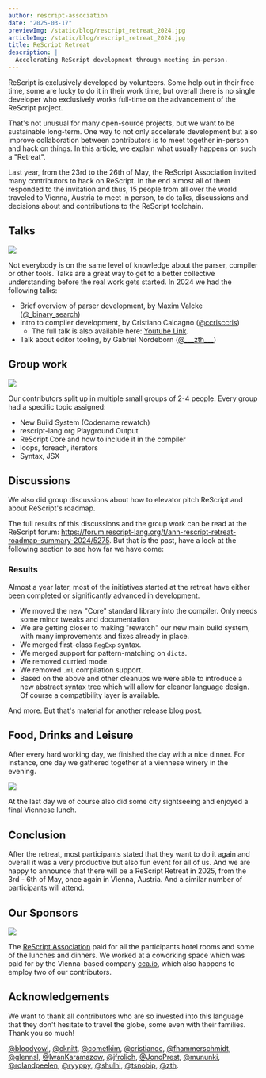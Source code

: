 ```yaml
---
author: rescript-association
date: "2025-03-17"
previewImg: /static/blog/rescript_retreat_2024.jpg
articleImg: /static/blog/rescript_retreat_2024.jpg
title: ReScript Retreat
description: |
  Accelerating ReScript development through meeting in-person.
---
```


ReScript is exclusively developed by volunteers. Some help out in their free time, some are lucky to do it in their work time, but overall there is no single developer who exclusively works full-time on the advancement of the ReScript project.

That's not unusual for many open-source projects, but we want to be sustainable long-term. One way to not only accelerate development but also improve collaboration between contributors is to meet together in-person and hack on things. In this article, we explain what usually happens on such a "Retreat".

Last year, from the 23rd to the 26th of May, the ReScript Association invited many contributors to hack on ReScript. In the end almost all of them responded to the invitation and thus, 15 people from all over the world traveled to Vienna, Austria to meet in person, to do talks, discussions and decisions about and contributions to the ReScript toolchain.

## Talks

<Image
  src="/static/blog/rescript_retreat_2024_talk_parser.jpg"
  caption="Maxim Valcke giving an introduction about parser development"
  withShadow="true"
/>

Not everybody is on the same level of knowledge about the parser, compiler or other tools. Talks are a great way to get to a better collective understanding before the real work gets started. In 2024 we had the following talks:

- Brief overview of parser development, by Maxim Valcke ([@\_binary_search](https://x.com/_binary_search))
- Intro to compiler development, by Cristiano Calcagno ([@ccrisccris](https://x.com/ccrisccris))
  - The full talk is also available here: [Youtube Link](https://youtu.be/sQinTXDynew?si=AihxJBQDEyzMCvFz).
- Talk about editor tooling, by Gabriel Nordeborn ([@\_\_\_zth\_\_\_](https://x.com/___zth___))

## Group work

<Image
  src="/static/blog/rescript_retreat_2024_group_work.jpg"
  caption="Some core contributors thinking hard"
  withShadow="true"
/>

Our contributors split up in multiple small groups of 2-4 people. Every group had a specific topic assigned:

- New Build System (Codename rewatch)
- rescript-lang.org Playground Output
- ReScript Core and how to include it in the compiler
- loops, foreach, iterators
- Syntax, JSX

## Discussions

We also did group discussions about how to elevator pitch ReScript and about ReScript's roadmap.

The full results of this discussions and the group work can be read at the ReScript forum: https://forum.rescript-lang.org/t/ann-rescript-retreat-roadmap-summary-2024/5275. But that is the past, have a look at the following section to see how far we have come:

### Results

Almost a year later, most of the initiatives started at the retreat have either been completed or significantly advanced in development.

- We moved the new "Core" standard library into the compiler. Only needs some minor tweaks and documentation.
- We are getting closer to making "rewatch" our new main build system, with many improvements and fixes already in place.
- We merged first-class `RegExp` syntax.
- We merged support for pattern-matching on `dict`s.
- We removed curried mode.
- We removed `.ml` compilation support.
- Based on the above and other cleanups we were able to introduce a new abstract syntax tree which will allow for cleaner language design. Of course a compatibility layer is available.

And more. But that's material for another release blog post.

## Food, Drinks and Leisure

After every hard working day, we finished the day with a nice dinner.
For instance, one day we gathered together at a viennese winery in the evening.

<Image
  src="/static/blog/rescript_retreat_2024_winery.jpg"
  caption="Contributors enjoying refreshing food and drinks after working hard"
  withShadow="true"
/>

At the last day we of course also did some city sightseeing and enjoyed a final Viennese lunch.

## Conclusion

After the retreat, most participants stated that they want to do it again and overall it was a very productive but also fun event for all of us. And we are happy to announce that there will be a ReScript Retreat in 2025, from the 3rd - 6th of May, once again in Vienna, Austria. And a similar number of participants will attend.

## Our Sponsors

<Image
  externalLink="https://www.cca.io"
  src="/static/lp/cca-io-color.svg"
  size="small"
  caption="Thanks to cca.io for sponsoring our retreat venue"
/>

The [ReScript Association](https://rescript-association.org/) paid for all the participants hotel rooms and some of the lunches and dinners. We worked at a coworking space which was paid for by the Vienna-based company [cca.io](https://www.cca.io/), which also happens to employ two of our contributors.

## Acknowledgements

We want to thank all contributors who are so invested into this language that they don't hesitate to travel the globe, some even with their families. Thank you so much!

[@bloodyowl](https://github.com/bloodyowl), [@cknitt](https://github.com/cknitt), [@cometkim](https://github.com/cometkim), [@cristianoc](https://github.com/cristianoc), [@fhammerschmidt](https://github.com/fhammerschmidt), [@glennsl](https://github.com/glennsl), [@IwanKaramazow](https://github.com/IwanKaramazow), [@jfrolich](https://github.com/jfrolich), [@JonoPrest](https://github.com/JonoPrest), [@mununki](https://github.com/mununki), [@rolandpeelen](https://github.com/rolandpeelen), [@ryyppy](https://github.com/ryyppy), [@shulhi](https://github.com/shulhi), [@tsnobip](https://github.com/tsnobip), [@zth](https://github.com/zth).
